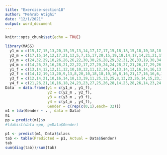 ```yaml
---
title: "Exercise-section18"
author: "Mehrab Atighi"
date: "12/1/2021"
output: word_document
---
```


```r
knitr::opts_chunk$set(echo = TRUE)
```

```r
library(MASS)
  y1_m = c(15,17,15,13,20,15,15,13,14,17,17,17,15,18,18,15,18,10,18,18,13,16,11,16,16,18,16,15,18,18,17,19)
  y2_m = c(17,15,14,12,17,21,13,5,7,15,17,20,15,19,18,14,17,14,21,21,17,16,15,13,13,18,15,16,19,16,20,19)
  y3_m = c(24,32,29,10,26,26,26,22,30,30,26,28,29,32,31,26,33,19,30,34,30,16,25,26,23,34,28,29,32,33,21,30)
  y4_m = c(14,26,23,16,28,21,22,22,17,27,20,24,24,28,27,21,26,17,29,26,24,16,23,16,21,24,27,24,23,23,21,28)
  y1_f = c(13,14,12,12,11,12,10,10,12,11,12,14,14,13,14,13,16,14,16,13,2,14,17,16,15,12,14,13,11,7,12,6)
  y2_f = c(14,12,19,13,20,9,13,8,20,10,18,18,10,16,8,16,21,17,16,16,6,16,17,13,14,10,17,15,16,7,15,5)
  y3_f = c(12,14,21,10,16,14,18,13,19,11,25,13,25,8,13,23,26,14,15,23,16,22,22,16,20,12,24,18,18,19,7,6)
  y4_f = c(21,26,21,16,16,18,24,23,23,27,25,26,28,14,25,28,26,14,23,24,21,26,28,14,26,9,23,20,28,18,28,13)
Data  = data.frame(y1 = c(y1_m , y1_f),
                   y2 = c(y2_m , y2_f),
                   y3 = c(y3_m , y3_f),
                   y4 = c(y4_m , y4_f),
                   Gender = c(rep(c(0,1),each= 32)))
m1 = lda(Gender ~ . , data = Data)
m1
pp = predict(m1)$x
#ldahist(data =pp, g=Data$Gender)

p1 <- predict(m1, Data)$class
tab <- table(Predicted = p1, Actual = Data$Gender)
tab
sum(diag(tab))/sum(tab)
```